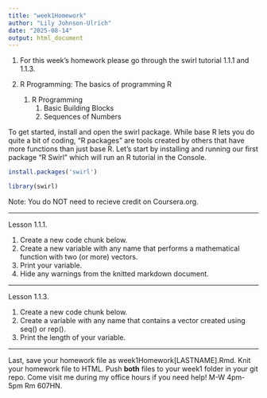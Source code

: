 ```yaml
---
title: "week1Homework"
author: "Lily Johnson-Ulrich"
date: "2025-08-14"
output: html_document
---
```


1. For this week's homework please go through the swirl tutorial 1.1.1 and 1.1.3. 

1. R Programming: The basics of programming R
    1. R Programming
        1. Basic Building Blocks
        3. Sequences of Numbers

To get started, install and open the swirl package. While base R lets you do quite a bit of coding, "R packages" are tools created by others that have more functions than just base R. Let's start by installing and running our first package "R Swirl" which will run an R tutorial in the Console. 
```r

install.packages('swirl')

library(swirl)

```
Note: You do NOT need to recieve credit on Coursera.org. 

---

Lesson 1.1.1.

1. Create a new code chunk below. 
2. Create a new variable with any name that performs a mathematical function with two (or more) vectors. 
3. Print your variable. 
4. Hide any warnings from the knitted markdown document. 


---

Lesson 1.1.3. 

1. Create a new code chunk below.
2. Create a variable with any name that contains a vector created using seq() or rep(). 
4. Print the length of your variable. 


---

Last, save your homework file as week1Homework[LASTNAME].Rmd. Knit your homework file to HTML. Push **both** files to your week1 folder in your git repo. Come visit me during my office hours if you need help! M-W 4pm-5pm Rm 607HN.  
